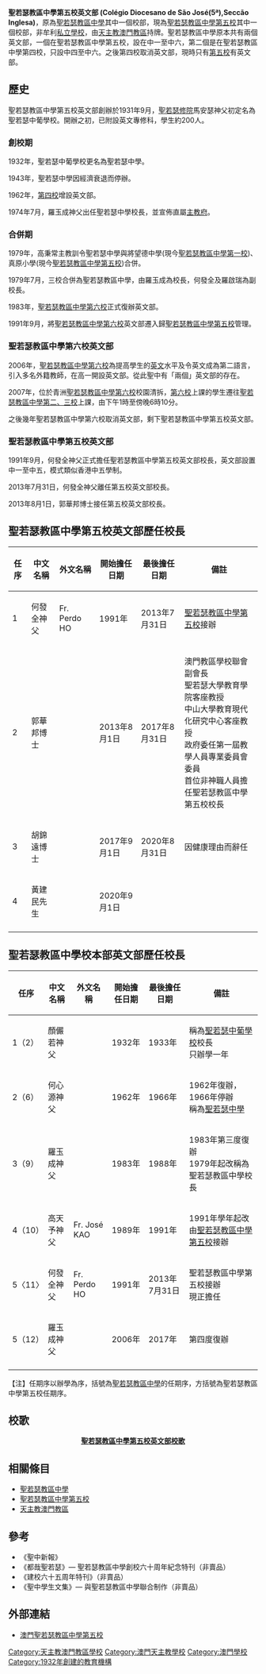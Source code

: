 {{Infobox_School
| name = 聖若瑟教區中學第五校英文部<br />Colégio Diocesano de São José (5ª),Seccão Inglesa
| image = <!-- 注释出：[[File:CDSJ5_Logo.gif|File:CDSJ5 Logo.gif]] -->
| affiliation = [[天主教澳門教區|天主教澳門教區]]
| motto = 「己立立人，實事求是」
| established = 1931年
| type = [[私立中學|私立中學]]
| language = [[英文|英文]]
| district = [[花地瑪堂區|花地瑪堂區]]
| principal = 黃建民先生
| faculty = 29人 (2012年度至2013年度)
| enrollment = 192人 (2012年度至2013年度)
| address = [[澳門|澳門]]李寶椿街17號
| information = (+853) 2857 4255
| website = [http://www.cdsj5.edu.mo www.cdsj5.edu.mo]
}}

'''聖若瑟教區中學第五校英文部 (Colégio Diocesano de São José(5ª),Seccão Inglesa)'''，原為[[聖若瑟教區中學|聖若瑟教區中學]]其中一個校部，現為[[聖若瑟教區中學第五校|聖若瑟教區中學第五校]]其中一個校部，非牟利[[私立學校|私立學校]]，由[[天主教澳門教區|天主教澳門教區]]持牌。聖若瑟教區中學原本共有兩個英文部，一個在聖若瑟教區中學第五校，設在中一至中六，第二個是在聖若瑟教區中學第四校，只設中四至中六。之後第四校取消英文部，現時只有[[聖若瑟教區中學第五校|第五校]]有英文部。

==歷史==
聖若瑟教區中學第五校英文部創辦於1931年9月，[[聖若瑟修院|聖若瑟修院]]馬安瑟神父初定名為聖若瑟中葡學校。開辦之初，已附設英文專修科，學生約200人。
===創校期===
1932年，聖若瑟中葡學校更名為聖若瑟中學。

1943年，聖若瑟中學因經濟衰退而停辦。

1962年，[[聖若瑟教區中學第四校|第四校]]增設英文部。

1974年7月，羅玉成神父出任聖若瑟中學校長，並宣佈直屬[[澳門教區|主教府]]。

===合併期===

1979年，高秉常主教訓令聖若瑟中學與將望德中學(現今[[聖若瑟教區中學第一校|聖若瑟教區中學第一校]])、真原小學(現今[[聖若瑟教區中學第五校|聖若瑟教區中學第五校]])合併。

1979年7月，三校合併為聖若瑟教區中學，由羅玉成為校長，何發全及羅啟瑞為副校長。

1983年，[[聖若瑟教區中學第六校|聖若瑟教區中學第六校]]正式復辦英文部。

1991年9月，將[[聖若瑟教區中學第六校|聖若瑟教區中學第六校]]英文部遷入歸[[聖若瑟教區中學第五校|聖若瑟教區中學第五校]]管理。

===聖若瑟教區中學第六校英文部===
2006年，[[聖若瑟教區中學第六校|聖若瑟教區中學第六校]]為提高學生的[[英文|英文]]水平及令英文成為第二語言，引入多名外籍教師，在高一開設英文部。從此聖中有「兩個」英文部的存在。

2007年，位於青洲[[聖若瑟教區中學第六校|聖若瑟教區中學第六校]]校園清拆，[[聖若瑟教區中學第六校|第六校]]上課的學生遷往[[聖若瑟教區中學第二、三校|聖若瑟教區中學第二、三校]]上課，由下午1時至傍晚6時10分。

之後幾年聖若瑟教區中學第六校取消英文部，剩下聖若瑟教區中學第五校英文部。

===聖若瑟教區中學第五校英文部===
1991年9月，何發全神父正式擔任聖若瑟教區中學第五校英文部校長，英文部設置中一至中五，模式類似香港中五學制。

2013年7月31日，何發全神父離任第五校英文部校長。

2013年8月1日，郭華邦博士接任第五校英文部校長。

==聖若瑟教區中學第五校英文部歷任校長==
{| class="wikitable"
|-
! 任序 !! 中文名稱 !! 外文名稱 !!開始擔任日期 !! 最後擔任日期 !! 備註  
|-
|1||何發全神父||Fr. Perdo HO||1991年||2013年7月31日||[[聖若瑟教區中學第五校|聖若瑟教區中學第五校]]接辦
|-
|2||郭華邦博士|| ||2013年8月1日||2017年8月31日||澳門教區學校聯會副會長<br>聖若瑟大學教育學院客座教授<br>中山大學教育現代化研究中心客座教授<br>政府委任第一屆教學人員專業委員會委員<br>首位非神職人員擔任聖若瑟教區中學第五校校長
|-
|3||胡錦遠博士|| ||2017年9月1日||2020年8月31日||因健康理由而辭任
|-
|4||黃建民先生|| ||2020年9月1日|| ||
|-

|}

==聖若瑟教區中學校本部英文部歷任校長==
{| class="wikitable"
|-
! 任序 !! 中文名稱 !! 外文名稱 !!開始擔任日期 !! 最後擔任日期 !! 備註  
|-
|1（2）||顏儼若神父|| ||1932年||1933年||稱為[[聖若瑟教區中學第二、三校|聖若瑟中葡學校]]校長<br>只辦學一年
|-
|2（6）||何心源神父|| ||1962年||1966年||1962年復辦，1966年停辦<br>稱為[[聖若瑟教區中學第二、三校|聖若瑟中學]]
|-
|3（9）||羅玉成神父|| ||1983年||1988年||1983年第三度復辦<br>1979年起改稱為聖若瑟教區中學校長
|-
|4（10）||高天予神父||Fr. José KAO||1989年||1991年||1991年學年起改由[[聖若瑟教區中學第五校|聖若瑟教區中學第五校]]接辦
|-
|5〈11〉||何發全神父||Fr. Perdo HO||1991年||2013年7月31日||聖若瑟教區中學第五校接辦<br>現正擔任
|-
|5（12）||羅玉成神父|| ||2006年||2017年||第四度復辦
|-
|}
【注】任期序以辦學為序，括號為[[聖若瑟教區中學|聖若瑟教區中學]]的任期序，方括號為聖若瑟教區中學第五校任期序。

==校歌==
<div style="text-align: center;">
'''<u>聖若瑟教區中學第五校英文部校歌'''</u>
</div>

{{cquote|
濠鏡喜波平　一片雅歌聲

宏校宇　育群英　育群英

都哉聖若瑟　都哉聖若瑟　大教益昌明

智以廣　德維馨　強體魄　作干城　國土愈安寧}}


==相關條目==
*[[聖若瑟教區中學|聖若瑟教區中學]]
*[[聖若瑟教區中學第五校|聖若瑟教區中學第五校]]
*[[天主教澳門教區|天主教澳門教區]]

==參考==
*《聖中新報》
*《都哉聖若瑟》— 聖若瑟教區中學創校六十周年紀念特刊（非賣品）
*《建校六十五周年特刊》（非賣品）
*《聖中學生文集》— 與聖若瑟教區中學聯合制作（非賣品）

==外部連結==
*[http://www.cdsj5.edu.mo/ 澳門聖若瑟教區中學第五校] {{Wayback|url=http://www.cdsj5.edu.mo/ |date=20130924052447 }}


{{天主教澳門教區學校}}
{{澳門學校}}

[[Category:天主教澳門教區學校|Category:天主教澳門教區學校]]
[[Category:澳門天主教學校|Category:澳門天主教學校]]
[[Category:澳門學校|Category:澳門學校]]
[[Category:1932年創建的教育機構|Category:1932年創建的教育機構]]